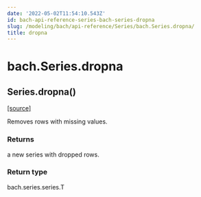 ```yaml
---
date: '2022-05-02T11:54:10.543Z'
id: bach-api-reference-series-bach-series-dropna
slug: /modeling/bach/api-reference/Series/bach.Series.dropna/
title: dropna
---
```


# bach.Series.dropna

<div class="method">

<h2 class="signature-method"><span class="additional-name">Series.</span><span class="name">dropna(</span><small class="parameter-list"></small>)</h2>


&#8203;<span class="view-source">[[source]](https://github.com/objectiv/objectiv-analytics/blob/main/bach/bach/series/series.py)</span>

<div class="content">

Removes rows with missing values.


### Returns

a new series with dropped rows.



### Return type

bach.series.series.T



</div>

</div>

